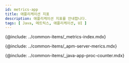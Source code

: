 ```yaml
---
id: metrics-app
title: 애플리케이션 지표
description: 애플리케이션 지표를 안내합니다. 
tags: [ Java, 메트릭스, 애플리케이션, UI ]
---
```



{@include: ../common-items/_metrics-index.mdx}

{@include: ../common-items/_apm-server-merics.mdx}

{@include: ../common-items/_java-app-proc-counter.mdx}